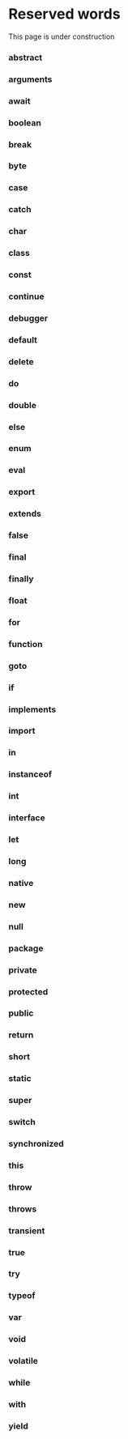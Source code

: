 
# Reserved words

<Callout>
  This page is under construction
</Callout>

### abstract

### arguments	

### await

### boolean

### break

### byte

### case

### catch

### char

### class

### const

### continue

### debugger

### default

### delete

### do

### double

### else

### enum

### eval

### export

### extends

### false

### final

### finally

### float

### for

### function

### goto

### if

### implements

### import

### in

### instanceof

### int

### interface

### let

### long

### native

### new

### null

### package

### private

### protected

### public

### return

### short

### static

### super

### switch

### synchronized

### this

### throw

### throws

### transient

### true

### try

### typeof

### var

### void

### volatile

### while

### with

### yield
